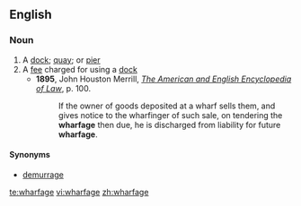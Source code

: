 ==English==

===Noun===
{{en-noun|-}}

# A [[dock]]; [[quay]]; or [[pier]]
# A [[fee]] charged for using a [[dock]]
#*'''1895''', John Houston Merrill, ''[http://books.google.com/books?id=rZ0BAAAAYAAJ&pg=PA100&dq=wharfage&ei=BY_TRr_eCqGQogKL3rzQBw The American and English Encyclopedia of Law]'', p. 100.
#*:If the owner of goods deposited at a wharf sells them, and gives notice to the wharfinger of such sale, on tendering the '''wharfage''' then due, he is discharged from liability for future '''wharfage'''.

====Synonyms====
* {{i-c|storage fee}} [[demurrage]]

[[te:wharfage]]
[[vi:wharfage]]
[[zh:wharfage]]
